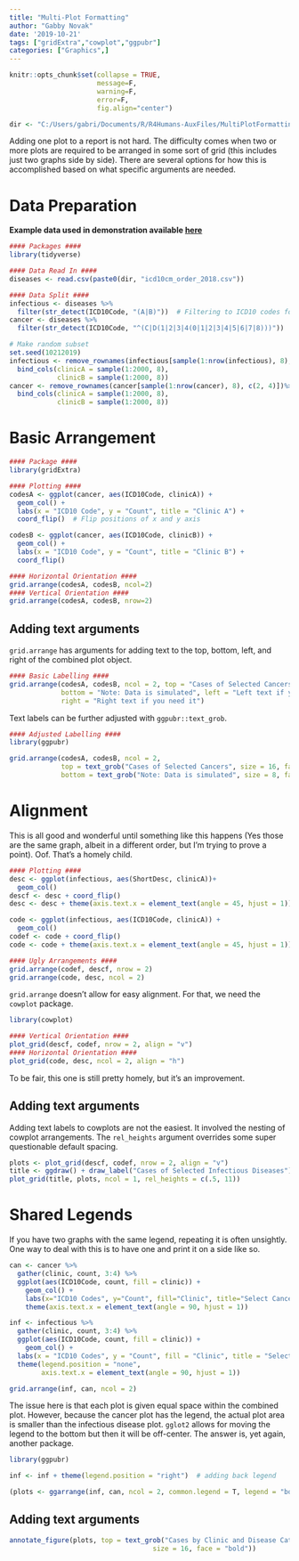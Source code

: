 ```yaml
---
title: "Multi-Plot Formatting"
author: "Gabby Novak"
date: '2019-10-21'
tags: ["gridExtra","cowplot","ggpubr"]
categories: ["Graphics",]
---
```


```r
knitr::opts_chunk$set(collapse = TRUE, 
                      message=F,
                      warning=F,
                      error=F,
                      fig.align="center")

dir <- "C:/Users/gabri/Documents/R/R4Humans-AuxFiles/MultiPlotFormatting/"
```

Adding one plot to a report is not hard. The difficulty comes when two or more plots are required to be arranged in some sort of grid (this includes just two graphs side by side). There are several options for how this is accomplished based on what specific arguments are needed.

# Data Preparation

**Example data used in demonstration available [here]("https://github.com/ganovak/R4Humans-AuxFiles/blob/master/MultiPlotFormatting/icd10cm_order_2018.csv")**

```r
#### Packages ####
library(tidyverse)

#### Data Read In ####
diseases <- read.csv(paste0(dir, "icd10cm_order_2018.csv"))

#### Data Split ####
infectious <- diseases %>%
  filter(str_detect(ICD10Code, "(A|B)"))  # Filtering to ICD10 codes for infectious diseases
cancer <- diseases %>%
  filter(str_detect(ICD10Code, "^(C|D(1|2|3|4(0|1|2|3|4|5|6|7|8)))"))  # Filtering to ICD10 codes for cancers

# Make random subset
set.seed(10212019)
infectious <- remove_rownames(infectious[sample(1:nrow(infectious), 8), c(2, 4)])%>%
  bind_cols(clinicA = sample(1:2000, 8),
            clinicB = sample(1:2000, 8))
cancer <- remove_rownames(cancer[sample(1:nrow(cancer), 8), c(2, 4)])%>%
  bind_cols(clinicA = sample(1:2000, 8),
            clinicB = sample(1:2000, 8))
```

# Basic Arrangement

```r
#### Package ####
library(gridExtra)

#### Plotting ####
codesA <- ggplot(cancer, aes(ICD10Code, clinicA)) +
  geom_col() +
  labs(x = "ICD10 Code", y = "Count", title = "Clinic A") +
  coord_flip()  # Flip positions of x and y axis

codesB <- ggplot(cancer, aes(ICD10Code, clinicB)) +
  geom_col() +
  labs(x = "ICD10 Code", y = "Count", title = "Clinic B") +
  coord_flip()

#### Horizontal Orientation ####
grid.arrange(codesA, codesB, ncol=2)
#### Vertical Orientation ####
grid.arrange(codesA, codesB, nrow=2)

```

## Adding text arguments

`grid.arrange` has arguments for adding text to the top, bottom, left, and right of the combined plot object.

```r
#### Basic Labelling ####
grid.arrange(codesA, codesB, ncol = 2, top = "Cases of Selected Cancers",
             bottom = "Note: Data is simulated", left = "Left text if you need it",
             right = "Right text if you need it")
```

Text labels can be further adjusted with `ggpubr::text_grob`. 

```r
#### Adjusted Labelling ####
library(ggpubr)

grid.arrange(codesA, codesB, ncol = 2,
             top = text_grob("Cases of Selected Cancers", size = 16, face = "bold"),
             bottom = text_grob("Note: Data is simulated", size = 8, face = "italic", hjust = -2))
```

# Alignment

This is all good and wonderful until something like this happens (Yes those are the same graph, albeit in a different order, but I'm trying to prove a point). Oof. That's a homely child. 

```r
#### Plotting ####
desc <- ggplot(infectious, aes(ShortDesc, clinicA))+
  geom_col()
descf <- desc + coord_flip()
desc <- desc + theme(axis.text.x = element_text(angle = 45, hjust = 1))  # turn x axis labels

code <- ggplot(infectious, aes(ICD10Code, clinicA)) +
  geom_col()
codef <- code + coord_flip()
code <- code + theme(axis.text.x = element_text(angle = 45, hjust = 1))

#### Ugly Arrangements ####
grid.arrange(codef, descf, nrow = 2)
grid.arrange(code, desc, ncol = 2)
```

`grid.arrange` doesn't allow for easy alignment. For that, we need the `cowplot` package.

```r
library(cowplot)

#### Vertical Orientation ####
plot_grid(descf, codef, nrow = 2, align = "v")
#### Horizontal Orientation ####
plot_grid(code, desc, ncol = 2, align = "h")
```

To be fair, this one is still pretty homely, but it's an improvement.

## Adding text arguments

Adding text labels to cowplots are not the easiest. It involved the nesting of cowplot arrangements. The `rel_heights` argument overrides some super questionable default spacing.

```r
plots <- plot_grid(descf, codef, nrow = 2, align = "v")
title <- ggdraw() + draw_label("Cases of Selected Infectious Diseases")
plot_grid(title, plots, ncol = 1, rel_heights = c(.5, 11))
```

# Shared Legends

If you have two graphs with the same legend, repeating it is often unsightly. One way to deal with this is to have one and print it on a side like so. 

```r
can <- cancer %>%
  gather(clinic, count, 3:4) %>%
  ggplot(aes(ICD10Code, count, fill = clinic)) +
    geom_col() +
    labs(x="ICD10 Codes", y="Count", fill="Clinic", title="Select Cancers") +
    theme(axis.text.x = element_text(angle = 90, hjust = 1))

inf <- infectious %>%
  gather(clinic, count, 3:4) %>%
  ggplot(aes(ICD10Code, count, fill = clinic)) +
    geom_col() +
  labs(x = "ICD10 Codes", y = "Count", fill = "Clinic", title = "Select Infectious Diseases") +
  theme(legend.position = "none",
        axis.text.x = element_text(angle = 90, hjust = 1))

grid.arrange(inf, can, ncol = 2)
```

The issue here is that each plot is given equal space within the combined plot. However, because the cancer plot has the legend, the actual plot area is smaller than the infectious disease plot. `gglot2` allows for moving the legend to the bottom but then it will be off-center. The answer is, yet again, another package.

```r
library(ggpubr)

inf <- inf + theme(legend.position = "right")  # adding back legend

(plots <- ggarrange(inf, can, ncol = 2, common.legend = T, legend = "bottom"))
```

## Adding text arguments

```r
annotate_figure(plots, top = text_grob("Cases by Clinic and Disease Category",
                                    size = 16, face = "bold"))
```